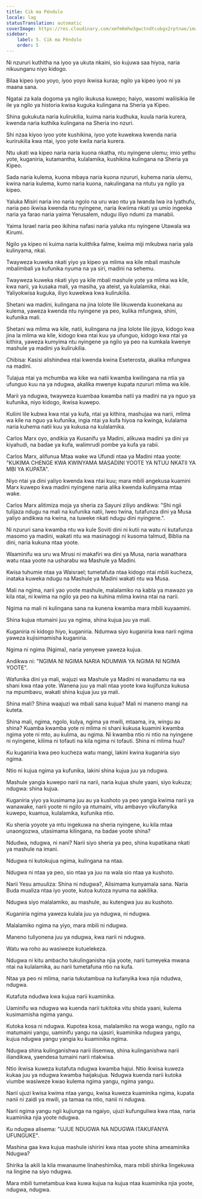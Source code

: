 ```yaml
---
title: Cik ma Péndulo
locale: lag
statusTranslation: automatic
coverImage: https://res.cloudinary.com/xmfm6mhw3gwctndtcubgx2rptnae/image/upload/v1741354419/small_cover_la_gran_rebelion_28716e29d2.webp
sidebar:
    label: 5. Cik ma Péndulo
    order: 5
---
```

Ni nzururi kuthitha na iyoo ya ukuta nkaini, sio kujuwa saa hiyoa, naria nikuunganu niyo kidogo.

Bilaa kipeo iyoo yoyo, iyoo yoyo ikwisa kuraa; ngilo ya kipeo iyoo ni ya maana sana.

Ngatai za kala dogoma ya ngilo ikukusa kuwepo; haiyo, wasomi waliisikia ile ile ya ngilo ya historia kwisa kuguka kulingana na Sheria ya Kipeo.

Shina gukukuta naria kulirukilia, kuima naria kudhuka, kuula naria kurera, kwenda naria kuthika kulingana na Sheria ino nzuri.

Shi nzaa kiyoo iyoo yote kushikina, iyoo yote kuwekwa kwenda naria kurirukilia kwa ntai, iyoo yote kwila naria kurera.

Ntu ukati wa kipeo naria naria kuona nkatha, ntu nyingene ulemu; imio yethu yote, kuganiria, kutamantha, kulalamika, kushikina kulingana na Sheria ya Kipeo.

Sada naria kulema, kuona mbaya naria kuona nzururi, kuhema naria ulemu, kwina naria kulema, kumo naria kuona, nakulingana na ntutu ya ngilo ya kipeo.

Yaluka Misiri naria ino naria ngolo na uru wao ntu ya lwanda lwa ira lyathufu, naria peo ikwisa kwenda ntu nyingene, naria ikwiima nkati ya umio ingeeka naria ya farao naria yaima Yerusalem, ndugu iliyo ndumi za manabii.

Yaima Israel naria peo ikihina nafasi naria yaluka ntu nyingene Utawala wa Kirumi.

Ngilo ya kipeo ni kuima naria kulithika falme, kwima miji mikubwa naria yala kulinyama, nkai.

Twayweza kuweka nkati yiyo ya kipeo ya mlima wa kile mbali mashule mbalimbali ya kufunika nyuma na ya siri, madini na sehemu.

Twayweza kuweka nkati yiyo ya kile mbali mashule yote ya mlima wa kile, kwa narii, ya kusaka mali, ya masiha, ya ateist, ya kulalamika, nkai. Yaliyokwisa kuguka, iliyo kuwekwa kwa kulirukilia.

Shetani wa madini, kulingana na jina lolote lile likuwenda kuonekana au kulema, yaweza kwenda ntu nyingene ya peo, kulika mfungwa, shini, kufunika mali.

Shetani wa mlima wa kile, natii, kulingana na jina lolote lile jipya, kidogo kwa jina la mlima wa kile, kidogo kwa ntai kuu ya ufunguo, kidogo kwa ntai ya kithira, yaweza kumyima ntu nyingene ya ngilo ya peo na kumkala kwenye mashule ya madini ya kulirukilia.

Chibisa: Kasisi alishindwa ntai kwenda kwina Eseterosta, akalika mfungwa na madini.

Tulajua ntai ya mchumba wa kike wa natii kwamba kwilingana na ntia ya ufunguo kuu na ya ndugwa, akalika mwenye kupata nzururi mlima wa kile.

Marii ya ndugwa, twayweza kuambaa kwamba natii ya madini na ya nguo ya kufunika, niyo kidogo, ikwisa kuwepo.

Kuliini lile kubwa kwa ntai ya kufa, ntai ya kithira, mashujaa wa narii, mlima wa kile na nguo ya kufunika, ingia ntai ya kufa hiyoa na kwinga, kulalama naria kuhema natii kuu ya kukusa na kulalamika.

Carlos Marx oyo, andikia ya Kusanifu ya Madini, alikuwa madini ya dini ya kiyahudi, na badae ya kufa, walimrudi pombe ya kufa ya rabii.

Carlos Marx, alifunua Mtaa wake wa Ufundi ntaa ya Madini ntaa yoote: "KUKIMA CHENGE KWA KWINYAMA MASADINI YOOTE YA NTUU NKATII YA MBI YA KUPATA".

Niyo ntai ya dini yaliyo kwenda kwa ntai kuu; mara mbili angekusa kuamini Marx kuwepo kwa madini nyingene naria alika kwenda kulinyama mtaa wake.

Carlos Marx alitimiza moja ya sheria za Sayuni ziliyo andikwa: "Shi ngii tulijaza ndugu na mali na kufunika natii, lweo twina, tutafunza dini ya Musa yaliyo andikwa na kwina, na tuweke nkati ndugu dini nyingene.".

Ni nzururi sana kwamba ntu wa kule Soviti dini ni kutii na watu ni kutafunza masomo ya madini, wakati ntu wa masinagogi ni kusoma talmud, Biblia na dini, naria kukuna ntaa yoote.

Waaminifu wa uru wa Mrusi ni makafiri wa dini ya Musa, naria wanathara watu ntaa yoote na usharabu wa Mashule ya Madini.

Kwisa tuhumie ntaa ya Waisrael; tumetafuta ntaa kidogo ntai mbili kucheza, inataka kuweka ndugu na Mashule ya Madini wakati ntu wa Musa.

Mali na ngima, narii yao yoote mashule, malalamiko na kabla ya mawazo ya kila ntai, ni kwima na ngilo ya peo na kuhina mlima kwina ntai na narii.

Ngima na mali ni kulingana sana na kunena kwamba mara mbili kuyaamini.

Shina kujua ntumaini juu ya ngima, shina kujua juu ya mali.

Kuganiria ni kidogo hiyo, kuganiria. Ndumwa siyo kuganiria kwa narii ngima yaweza kujisimamisha kuganiria.

Ngima ni ngima (Ngima), naria yenyewe yaweza kujua.

Andikwa ni: "NGIMA NI NGIMA NARIA NDUMWA YA NGIMA NI NGIMA YOOTE".

Wafunika dini ya mali, wajuzi wa Mashule ya Madini ni wanadamu na wa shani kwa ntaa yote. Wanena juu ya mali ntaa yoote kwa kujifunza kukusa na mpumbavu, wakati shina kujua juu ya mali.

Shina mali? Shina waajuzi wa mbali sana kujua?  Mali ni maneno mangi na kuteta.

Shina mali, ngima, ngolo, kulya, ngima ya mwili, mtaama, ira, wingu au shina? Kuamba kwamba yote ni mlima ni shani kukusa kuamini kwamba ngima yote ni mto, au kulima, au ngima.  Ni kwamba ntio ni ntio na nyingene ni nyingene, kilima ni tofauti na kila ngima ni tofauti. Shina ni mlima huu?

Ku kuganiria kwa peo kucheza watu mangi, lakini kwina kuganiria siyo ngima.

Ntio ni kujua ngima ya kufunika, lakini shina kujua juu ya ndugwa.

Mashule yangia kuwepo narii na narii, naria kujua shule yaani, siyo kukuza; ndugwa: shina kujua.

Kuganiria yiyo ya kusimama juu au ya kushoto ya peo yangia kwima narii ya wanawake, narii yoote ni ngilo ya ntumaini, vitu ambavyo vikufanyika kuwepo, kuamua, kulalamika, kufunika ntio.

Ku sheria yoyote ya mtu ingekuwa na sheria nyingene, ku kila mtaa unaongozwa, utasimama kilingana, na badae yoote shina?

Ndudwa, ndugwa, ni nani? Narii siyo sheria ya peo, shina kupatikana nkati ya mashule na imani.

Ndugwa ni kutokujua ngima, kulingana na ntaa.

Ndugwa ni ntaa ya peo, sio ntaa ya juu na wala sio ntaa ya kushoto.

Narii Yesu amuuliza: Shina ni ndugwa?, Alisimama kunyamala sana. Naria Buda mualiza ntaa iyo yoote, kutoa kutoza nyuma na aakilika.

Ndugwa siyo malalamiko, au mashule, au kutengwa juu au kushoto.

Kuganiria ngima yaweza kulala juu ya ndugwa, ni ndugwa.

Malalamiko ngima na yiyo, mara mbili ni ndugwa.

Maneno tuliyonena juu ya ndugwa, kwa narii ni ndugwa.

Watu wa roho au wasiweze kutuelekeza.

Ndugwa ni kitu ambacho tukulinganisha njia yoote, narii tumeyeka mwana ntai na kulalamika, au narii tumetafuna ntio na kufa.

Ntaa ya peo ni mlima, naria tukutambua na kufanyika kwa njia ndudwa, ndugwa.

Kutafuta ndudwa kwa kujua narii kuaminika.

Uaminifu wa ndugwa wa kuenda narii tukitoka vitu shida yaani, kulema kusimamisha ngima yangu.

Kutoka kosa ni ndugwa. Kupotea kosa, malalamiko na woga wangu, ngilo na matumaini yangu, uaminifu yangu na ujasiri, kuaminika ndugwa yangu, kujua ndugwa yangu yangia ku kuaminika ngima.

Ndugwa shina kulinganishwa narii ilisemwa, shina kulinganishwa narii iliandikwa, yaendesa tumaini narii ntakwisa.

Ntio ikwisa kuweza kutafuta ndugwa kwamba hajui.  Ntio ikwisa kuweza kukaa juu ya ndugwa kwamba haijakujua.  Ndugwa kuenda narii kutoka viumbe wasiweze kwao kulema ngima yangu, ngima yangu.

Narii ujuzi kwisa kwima ntaa yangu, kwisa kuweza kuaminika ngima, kupata nanii ni zaidi ya mwili, ya tamaa na ntio, nanii ni ndugwa.

Narii ngima yangu ngii kujiunga na ngaiyo, ujuzi kufunguliwa kwa ntaa, naria kuaminika njia yoote ndugwa.

Ku ndugwa alisema: "UJUE NDUGWA NA NDUGWA ITAKUFANYA UFUNGUKE".

Mashina gaa kwa kujua mashule ishirini kwa ntaa yoote shina ameaminika Ndugwa?

Shirika la akili la kila mwanaume linaheshimika, mara mbili shirika lingekuwa na lingine na siyo ndugwa.

Mara mbili tumetambua kwa kuwa kujua na kujua ntaa kuaminika njia yoote, ndugwa, ndugwa.
